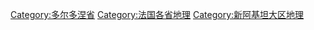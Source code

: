 [[Category:多尔多涅省|Category:多尔多涅省]]
[[Category:法国各省地理|Category:法国各省地理]]
[[Category:新阿基坦大区地理|Category:新阿基坦大区地理]]